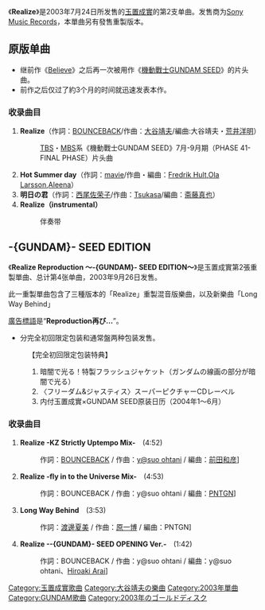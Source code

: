 {{unreferenced|time=2015-10-04T10:00:24+00:00}}
{{Infobox Single <!-- Wikipedia:ウィキプロジェクト 樂曲 をご覧ください -->
| Name           = Realize
| Artist         = [[玉置成實|玉置成實]]
| Album          = [[Greeting|Greeting]]
| A-side         = 
| B-side         = 
| Released       = 2003年7月24日
| Format         = [[单曲|单曲]]
| Recorded       = 
| Genre          = [[J-POP|J-POP]]
| Length         = 17分43秒
| Label          = [[Sony_Music_Records|Sony Records]]
| Writer         = 
| Producer       = 
| Certification  = *ゴールド（[[日本唱片協會|日本唱片協會]]） 
| Chart position = *週間3位（[[Oricon公信榜|Oricon]]）
*2003年度年間56位（Oricon）
*登場回数13回（Oricon）
| Last single    = [[Believe_(玉置成實單曲)|Believe Reproduction 〜GUNDAM SEED EDITION〜]]<br />（2003年）
| This single    = '''Realize''' <br /> （2003年）
| Next single    = Realize Reproduction 〜GUNDAM SEED EDITION〜<br />（2003年）
| Misc           = 
}}
《'''Realize'''》是2003年7月24日所发售的[[玉置成實|玉置成實]]的第2支单曲。发售商为[[Sony_Music_Records|Sony Music Records]]，本單曲另有發售重製版本。

== 原版单曲 ==
*继前作《[[Believe_(玉置成實單曲)|Believe]]》之后再一次被用作《[[機動戰士GUNDAM_SEED|機動戰士GUNDAM SEED]]》的片头曲。
*前作之后仅过了約3个月的时间就迅速发表本作。

=== 收录曲目 ===
# '''Realize'''（作詞：[[BOUNCEBACK|BOUNCEBACK]]/作曲：[[大谷靖夫|大谷靖夫]]/編曲:大谷靖夫・[[荒井洋明|荒井洋明]]）　
#:[[TBS電視台|TBS]]・[[MBS電視台|MBS]]系《機動戰士GUNDAM SEED》7月-9月期（PHASE 41-FINAL PHASE）片头曲
# '''Hot Summer day'''（作詞：[[mavie|mavie]]/作曲・編曲：[[Fredrik_Hult|Fredrik Hult]],[[Ola_Larsson|Ola Larsson]],[[Aleena|Aleena]]）　
# '''明日の君 '''（作詞：[[西尾佐荣子|西尾佐荣子]]/作曲：[[Tsukasa|Tsukasa]]/編曲：[[斋藤真也|斋藤真也]]）　
# '''Realize（instrumental）'''
#:伴奏带

== -{GUNDAM}- SEED EDITION ==
{{Infobox Single <!-- Wikipedia:ウィキプロジェクト 樂曲 をご覧ください -->
| Name           = Realize Reproduction 〜GUNDAM SEED EDITION〜
| Artist         = [[玉置成實|玉置成實]]
| Album          = 
| A-side         = 
| B-side         = 
| Released       = 2003年9月26日
| Format         = [[单曲|单曲]]
| Recorded       = 
| Genre          = [[J-POP|J-POP]]
| Length         = 15分20秒
| Label          = [[Sony_Music_Records|Sony Records]]
| Writer         = 
| Producer       = [[城一真|城一真]]
| Certification  = 
| Chart position = *週間13位（[[Oricon公信榜|Oricon]]）
| Last single    = Realize<br />（2003年）
| This single    = '''Realize Reproduction 〜-{GUNDAM}- SEED EDITION〜''' <br />（2003年）
| Next single    = [[Prayer_(玉置成實單曲)|Prayer]]<br />（2003年）
| Misc           = 
}}
《'''Realize Reproduction 〜-{GUNDAM}- SEED EDITION〜'''》是玉置成實第2張重製單曲、总计第4张单曲，2003年9月26日发售。

此一重製單曲包含了三種版本的「Realize」重製混音版樂曲，以及新樂曲「Long Way Behind」

[[廣告標語|廣告標語]]是“'''Reproduction再び…'''”。

*分完全初回限定包装和通常盤两种包装发售。
:【完全初回限定包装特典】
:#暗闇で光る！特製フラッシュジャケット（ガンダムの線画の部分が暗闇で光る）
:#〈フリーダム&ジャスティス〉スーパーピクチャーCDレーベル
:#内付玉置成實×GUNDAM SEED原装日历（2004年1〜6月）

=== 收录曲目 ===
# '''Realize -KZ Strictly Uptempo Mix-'''　(4:52)
#:作詞：[[BOUNCEBACK|BOUNCEBACK]] / 作曲：[[大谷靖夫|y@suo ohtani]] / 編曲：[[前田和彦|前田和彦]]]
#'''Realize -fly in to the Universe Mix-'''　(4:53)
#:作詞：BOUNCEBACK / 作曲：y@suo ohtani / 編曲：[[PNTGN|PNTGN]]]
#'''Long Way Behind'''　(3:53)
#:作詞：[[渡邊夏美|渡邊夏美]] / 作曲：[[原一博|原一博]] / 編曲：PNTGN]
#'''Realize --{GUNDAM}- SEED OPENING Ver.-'''　(1:42)
#:作詞：BOUNCEBACK / 作曲：y@suo ohtani / 編曲：y@suo ohtani、[[荒井洋明|Hiroaki Arai]]]

{{玉置成實}}
{{宇宙纪元|樂曲}}
{{DEFAULTSORT:りあらいす}}

[[Category:玉置成實歌曲|Category:玉置成實歌曲]]
[[Category:大谷靖夫の樂曲|Category:大谷靖夫の樂曲]]
[[Category:2003年單曲|Category:2003年單曲]]
[[Category:GUNDAM歌曲|Category:GUNDAM歌曲]]
[[Category:2003年のゴールドディスク|Category:2003年のゴールドディスク]]